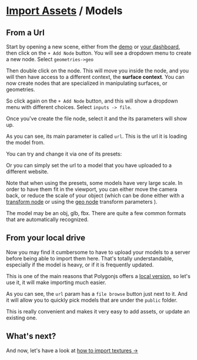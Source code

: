 # [Import Assets](/docs/assets) / Models

## From a Url

Start by opening a new scene, either from the [demo](https://polygonjs.com/demo) or [your dashboard](https://polygonjs.com/dashboard), then click on the `+ Add Node` button. You will see a dropdown menu to create a new node. Select `geometries->geo`

<DocImage src="docs/import_assets/create_geo_obj_node.jpg" alt="Create Geo Obj Node" />

Then double click on the node. This will move you inside the node, and you will then have access to a different context, the **surface context**. You can now create nodes that are specialized in manipulating surfaces, or geometries.

So click again on the `+ Add Node` button, and this will show a dropdown menu with different choices. Select `inputs -> file`.

<DocImage src="docs/import_assets/create_file_sop_node.jpg" alt="Create File Sop Node" />

Once you've create the file node, select it and the its parameters will show up.

<DocImage src="docs/import_assets/file_sop_params.jpg" alt="File Sop Params" />

As you can see, its main parameter is called `url`. This is the url it is loading the model from.

You can try and change it via one of its presets:

<DocImage src="docs/import_assets/file_sop_presets.jpg" alt="File Sop Presets" />

Or you can simply set the url to a model that you have uploaded to a different website.

Note that when using the presets, some models have very large scale. In order to have them fit in the viewport, you can either move the camera back, or reduce the scale of your object (which can be done either with a [transform node](/docs/nodes/sop/transform) or using the [geo node](/docs/nodes/obj/geo) transform parameters ).

The model may be an obj, glb, fbx. There are quite a few common formats that are automatically recognized.

## From your local drive

Now you may find it cumbersome to have to upload your models to a server before being able to import them here. That's totally understandable, especially if the model is heavy, or if it is frequently updated.

This is one of the main reasons that Polygonjs offers a [local version](/install), so let's use it, it will make importing much easier.

<DocVideo src="docs/import_assets/import_models_from_local" alt="import_models_from_local" />

As you can see, the `url` param has a `file browse` button just next to it. And it will allow you to quickly pick models that are under the `public` folder.

This is really convenient and makes it very easy to add assets, or update an existing one.

## What's next?

And now, let's have a look at [how to import textures ->](/docs/assets/textures!)
